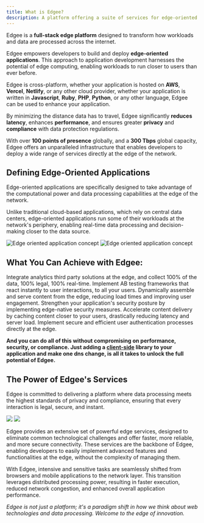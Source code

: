 ```yaml
---
title: What is Edgee?
description: A platform offering a suite of services for edge-oriented applications
---
```


Edgee is a **full-stack edge platform** designed to transform how workloads and data are
processed across the internet.

Edgee empowers developers to build and deploy **edge-oriented applications**.
This approach to application development harnesses the potential of edge computing,
enabling workloads to run closer to users than ever before.

Edgee is cross-platform, whether your application is hosted on **AWS**, **Vercel**, **Netlify**, or any other cloud provider,
whether your application is written in **Javascript**, **Ruby**, **PHP**, **Python**, or any other language,
Edgee can be used to enhance your application.

By minimizing the distance data has to travel, Edgee significantly **reduces latency**, enhances **performance**, and
ensures greater **privacy** and **compliance** with data protection regulations.

With over **100 points of presence** globally, and a **300 Tbps** global capacity, Edgee offers an unparalleled infrastructure
that enables developers to deploy a wide range of services directly at the edge of the network.

## Defining Edge-Oriented Applications

Edge-oriented applications are specifically designed to take advantage of the computational
power and data processing capabilities at the edge of the network.

Unlike traditional cloud-based applications, which rely on central data centers,
edge-oriented applications run some of their workloads at the network's periphery,
enabling real-time data processing and decision-making closer to the data source.


<Frame caption="Illustration of edge-oriented application concept. Click on the image to zoom in.">
  <img
    className="block dark:hidden"
    src="/images/eoa-light.png"
    alt="Edge oriented application concept"
  />
  <img
    className="hidden dark:block"
    src="/images/eoa-dark.png"
    alt="Edge oriented application concept"
  />
</Frame>

## What You Can Achieve with Edgee:

<CardGroup>
  <Card title="Analytics at the edge" icon="chart-simple" iconType="duotone" color="#8924A6" href="/services/data-analytics/overview">
    Integrate analytics third party solutions at the edge, and collect 100% of the data, 100% legal, 100% real-time.
  </Card>

  <Card title="AB Testing at the edge" icon="vials" iconType="duotone" color="#8924A6" href="/services/ab-testing/overview">
    Implement AB testing frameworks that react instantly to user interactions, to all your users.
  </Card>

  <Card title="Content Stitching at the edge" icon="puzzle-piece" iconType="duotone" color="#8924A6" href="/services/content-stiching/overview">
    Dynamically assemble and serve content from the edge, reducing load times and improving user engagement.
  </Card>

  <Card title="Security at the edge" icon="shield" iconType="duotone" color="#8924A6" href="/services/security/overview">
    Strengthen your application's security posture by implementing edge-native security measures.
  </Card>

  <Card title="Content caching at the edge" icon="bolt" iconType="duotone" color="#8924A6" href="/services/caching/overview">
    Accelerate content delivery by caching content closer to your users, drastically reducing latency and server load.
  </Card>

  <Card title="Authentication at the edge" icon="user-shield" iconType="duotone" color="#8924A6" href="/services/authentication/overview">
    Implement secure and efficient user authentication processes directly at the edge.
  </Card>
</CardGroup>

**And you can do all of this without compromising on performance, security, or compliance.
Just adding a [client-side](/getting-started/js-sdk) library to your application and make one dns change, is all it takes to unlock the full potential of Edgee.**

## The Power of Edgee's Services

Edgee is committed to delivering a platform where data processing meets the highest standards of privacy and compliance,
ensuring that every interaction is legal, secure, and instant.

<img className="block dark:hidden" src="/images/edgee-proxy-light.png"/>
<img className="hidden dark:block" src="/images/edgee-proxy-dark.png"/>

Edgee provides an extensive set of powerful edge services, designed to eliminate common technological challenges and offer faster,
more reliable, and more secure connectivity. These services are the backbone of Edgee, enabling developers to easily implement advanced features
and functionalities at the edge, without the complexity of managing them.

With Edgee, intensive and sensitive tasks are seamlessly shifted from browsers and mobile applications to the network layer.
This transition leverages distributed processing power, resulting in faster execution, reduced network congestion, and enhanced overall application performance.

_Edgee is not just a platform; it's a paradigm shift in how we think about web technologies and data processing. Welcome to the edge of innovation._




